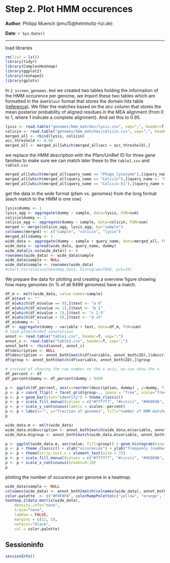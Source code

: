 Step 2. Plot HMM occurences
==============================================

**Author**: Philipp Muench (pmu15@helmholtz-hzi.de)

**Date**: `r Sys.Date()`

----------------------------------------

<style type="text/css">
h1 {
    line-height: 120%;
}
</style>


load libraries

```r
rm(list = ls())
library(tidyr)
library(ComplexHeatmap)
library(ggplot2)
library(reshape2)
library(gplots)
```

In `2_screen_genomes.Rmd` we created two tables holding the information of the HMM occurence per genome, we import these two tables which are formatted in the `domtblout` format that stores the domain hits table ([reference](http://eddylab.org/software/hmmer3/3.1b2/Userguide.pdf)). We filter the matches based on the _acc_ column that stores the mean posterior probability of aligned residues in the MEA alignment (from 0 to 1, where 1 indicate a complete alignment). And set this to 0.95. 

```r
lysis <- read.table("genomes/hmm_matches/lysis.csv", sep=";", header=T, stringsAsFactors=F)
colicin <- read.table("genomes/hmm_matches/colicin.csv", sep=";", header=T, stringsAsFactors=F)
merged_all <- rbind(lysis, colicin)
acc_threshold <- 0.90
merged_all <- merged_all[which(merged_all$acc > acc_threshold),]
```


we replace the HMM description with the Pfam/UniRef ID for three gene families to make sure we can match later these to the `table1.csv` and `table3.csv`

```r
merged_all[which(merged_all$query_name == "Phage_lysozyme"),]$query_name <- "PF00959"
merged_all[which(merged_all$query_name == "Colicin"),]$query_name <- "UniRef50_A0A0W0TIU2"
merged_all[which(merged_all$query_name == "Colicin-E1"),]$query_name <- "UniRef50_P02978"
```

get the data in the wide format (pfam vs. genomes) from the long format (each match to the HMM is one row)

```r
lysis$dummy <- 1
lysis_agg <- aggregate(dummy ~ sample, data=lysis, FUN=sum)
colicin$dummy <- 1
colicin_agg <- aggregate(dummy ~ sample, data=colicin, FUN=sum)
merged <- merge(colicin_agg, lysis_agg, by="sample")
colnames(merged) <- c("sample", "colicin", "lysin")
merged_all$dummy <- 1
wide_data <- aggregate(dummy ~ sample + query_name, data=merged_all, FUN=sum)
wide_data <- spread(wide_data, query_name, dummy)
wide_data[is.na(wide_data)] <- 0
rownames(wide_data) <- wide_data$sample
wide_data$sample <- NULL
wide_data$sample <- rownames(wide_data)
#chart.Correlation(heatmap_data, histogram=TRUE, pch=19)
```

We prepare the data for plotting and creating a overview figure showing how many genomes (in % of all 9499 genomes) have a match. 

```r
df_m <- melt(wide_data, value.names=sample)
df_m$text <- ""
df_m[which(df_m$value == 0),]$text <- "a 0"
df_m[which(df_m$value == 1),]$text <- "b 1"
df_m[which(df_m$value > 1),]$text <- "c 2-5"
df_m[which(df_m$value > 5),]$text <- "d >5"
df_m$dummy <- 1
df <- aggregate(dummy ~ variable + text, data=df_m, FUN=sum)
# load pfam/UniRef annotations
annot <- read.table("table1.csv", header=T, sep=";")
annot_c <- read.table("table3.csv", header=T, sep=";")
annot_both <- rbind(annot, annot_c)
df$description <- NULL
df$description <- annot_both[match(df$variable, annot_both$ID),]$description
df$group <- annot_both[match(df$variable, annot_both$ID),]$group

# instead of showing the raw number on the x axis, we can show the %
df_percent <- df
df_percent$dummy <- df_percent$dummy / 9499

p <- ggplot(df_percent, aes(x=reorder(description, dummy) , y=dummy, fill=text)) 
p <- p + coord_flip() + facet_grid(group~., space = "free", scale="free")
p <- p + geom_bar(stat="identity") + theme_classic() 
p <- p + scale_fill_manual(values = c("#f7f7f7", "#cccccc", "#969696", "#525252"))
p <- p + scale_y_continuous(labels = scales::percent)
p <- p + labs(x="", y="fraction of genomes", fill="number of HMM matches")
p
```

```r
wide_data.m <- melt(wide_data)
wide_data.m$description <- annot_both[match(wide_data.m$variable, annot_both$ID),]$description
wide_data.m$group <- annot_both[match(wide_data.m$variable, annot_both$ID),]$group

p <- ggplot(wide_data.m, aes(value, fill=group)) + geom_histogram(binwidth=1, color="black") + facet_wrap(group~ description, ncol=5)
p <- p + theme_classic() + xlab("occurences") + ylab("frequency (number of genomes)")
p <- p + theme(strip.text.x = element_text(size = 7))
p <- p + scale_fill_manual(values = c("#f7f7f7", "#cccccc", "#969696", "#525252"))
p <- p + scale_x_continuous(breaks=0:10)
p
```

plotting the number of occurence per genome in a heatmap. 

```r
wide_data$sample <- NULL
colnames(wide_data) <- annot_both[match(colnames(wide_data), annot_both$ID),]$description
color.palette  <- c("#F8F8F8", colorRampPalette(c("yellow", "orange", "red"))(n=599))
heatmap.2(data.matrix(wide_data),
	density.info="none",
	trace="none",
	labRow = FALSE,
	margins = c(22, 5),
	notecol="black",
	col = color.palette)
```

## Sessioninfo

```r
sessionInfo()
```

